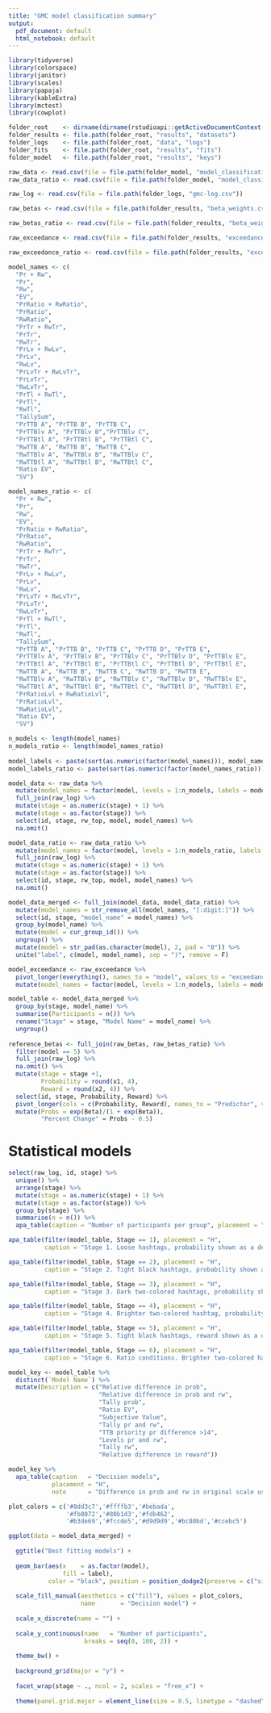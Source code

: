 ---
title: "GMC model classification summary"
output:
  pdf_document: default
  html_notebook: default
---

```{r, setup, include=F, message=F, warning=F}
library(tidyverse)
library(colorspace)
library(janitor)
library(scales)
library(papaja)
library(kableExtra)
library(mctest)
library(cowplot)

```

```{r base-directories, echo=F, message=F, warning=F}
folder_root    <- dirname(dirname(rstudioapi::getActiveDocumentContext()$path))
folder_results <- file.path(folder_root, "results", "datasets")
folder_logs    <- file.path(folder_root, "data", "logs")
folder_fits    <- file.path(folder_root, "results", "fits")
folder_model   <- file.path(folder_root, "results", "keys")

raw_data <- read.csv(file = file.path(folder_model, "model_classification.csv"))
raw_data_ratio <- read.csv(file = file.path(folder_model, "model_classification_ratio.csv"))

raw_log <- read.csv(file = file.path(folder_logs, "gmc-log.csv"))

raw_betas <- read.csv(file = file.path(folder_results, "beta_weights.csv"), na.strings = "NaN")

raw_betas_ratio <- read.csv(file = file.path(folder_results, "beta_weights_ratio.csv"), na.strings = "NaN")

raw_exceedance <- read.csv(file = file.path(folder_results, "exceedance_probability.csv"), na.strings = "NaN")

raw_exceedance_ratio <- read.csv(file = file.path(folder_results, "exceedance_probability_ratio.csv"), na.strings = "NaN")

```

```{r recode-data, echo=F, message=F, warning=F}
model_names <- c(
  "Pr + Rw",
  "Pr",
  "Rw",
  "EV",
  "PrRatio + RwRatio",
  "PrRatio",
  "RwRatio",
  "PrTr + RwTr",
  "PrTr",
  "RwTr",
  "PrLv + RwLv",
  "PrLv",
  "RwLv",
  "PrLvTr + RwLvTr",
  "PrLvTr",
  "RwLvTr",
  "PrTl + RwTl",
  "PrTl",
  "RwTl",
  "TallySum",
  "PrTTB A", "PrTTB B", "PrTTB C",
  "PrTTBlv A", "PrTTBlv B","PrTTBlv C",
  "PrTTBtl A", "PrTTBtl B", "PrTTBtl C",
  "RwTTB A", "RwTTB B", "RwTTB C",
  "RwTTBlv A", "RwTTBlv B", "RwTTBlv C",
  "RwTTBtl A", "RwTTBtl B", "RwTTBtl C",
  "Ratio EV",
  "SV")

model_names_ratio <- c(
  "Pr + Rw",
  "Pr",
  "Rw",
  "EV",
  "PrRatio + RwRatio",
  "PrRatio",
  "RwRatio",
  "PrTr + RwTr",
  "PrTr",
  "RwTr",
  "PrLv + RwLv",
  "PrLv",
  "RwLv",
  "PrLvTr + RwLvTr",
  "PrLvTr",
  "RwLvTr",
  "PrTl + RwTl",
  "PrTl",
  "RwTl",
  "TallySum",
  "PrTTB A", "PrTTB B", "PrTTB C", "PrTTB D", "PrTTB E",
  "PrTTBlv A", "PrTTBlv B", "PrTTBlv C", "PrTTBlv D", "PrTTBlv E",
  "PrTTBtl A", "PrTTBtl B", "PrTTBtl C", "PrTTBtl D", "PrTTBtl E",
  "RwTTB A", "RwTTB B", "RwTTB C", "RwTTB D", "RwTTB E",
  "RwTTBlv A", "RwTTBlv B", "RwTTBlv C", "RwTTBlv D", "RwTTBlv E",
  "RwTTBtl A", "RwTTBtl B", "RwTTBtl C", "RwTTBtl D", "RwTTBtl E",
  "PrRatioLvl + RwRatioLvl",
  "PrRatioLvl",
  "RwRatioLvl",
  "Ratio EV",
  "SV")
```

```{r summries, echo=F, message=F, warning=F}
n_models <- length(model_names)
n_models_ratio <- length(model_names_ratio)
                 
model_labels <- paste(sort(as.numeric(factor(model_names))), model_names)
model_labels_ratio <- paste(sort(as.numeric(factor(model_names_ratio))), model_names_ratio)

model_data <- raw_data %>% 
  mutate(model_names = factor(model, levels = 1:n_models, labels = model_labels)) %>% 
  full_join(raw_log) %>%
  mutate(stage = as.numeric(stage) + 1) %>% 
  mutate(stage = as.factor(stage)) %>% 
  select(id, stage, rw_top, model, model_names) %>% 
  na.omit()

model_data_ratio <- raw_data_ratio %>% 
  mutate(model_names = factor(model, levels = 1:n_models_ratio, labels = model_labels_ratio)) %>% 
  full_join(raw_log) %>%
  mutate(stage = as.numeric(stage) + 1) %>% 
  mutate(stage = as.factor(stage)) %>% 
  select(id, stage, rw_top, model, model_names) %>% 
  na.omit()

model_data_merged <- full_join(model_data, model_data_ratio) %>% 
  mutate(model_names = str_remove_all(model_names, "[:digit:]")) %>% 
  select(id, stage, "model_name" = model_names) %>% 
  group_by(model_name) %>% 
  mutate(model = cur_group_id()) %>% 
  ungroup() %>% 
  mutate(model = str_pad(as.character(model), 2, pad = "0")) %>% 
  unite("label", c(model, model_name), sep = ")", remove = F)

model_exceedance <- raw_exceedance %>% 
  pivot_longer(everything(), names_to = "model", values_to = "exceedance") %>% 
  mutate(model_names = factor(model, levels = 1:n_models, labels = model_labels))

model_table <- model_data_merged %>% 
  group_by(stage, model_name) %>%
  summarise(Participants = n()) %>% 
  rename("Stage" = stage, "Model Name" = model_name) %>% 
  ungroup()
  
reference_betas <- full_join(raw_betas, raw_betas_ratio) %>% 
  filter(model == 5) %>% 
  full_join(raw_log) %>%
  na.omit() %>% 
  mutate(stage = stage +1,
         Probability = round(x1, 4),
         Reward = round(x2, 4)) %>% 
  select(id, stage, Probability, Reward) %>% 
  pivot_longer(cols = c(Probability, Reward), names_to = "Predictor", values_to = "Beta") %>% 
  mutate(Probs = exp(Beta)/(1 + exp(Beta)),
         "Percent Change" = Probs - 0.5)

```

# Statistical models 
```{r descriptives, echo=F, message=F, warning=F}
select(raw_log, id, stage) %>% 
  unique() %>% 
  arrange(stage) %>% 
  mutate(stage = as.numeric(stage) + 1) %>% 
  mutate(stage = as.factor(stage)) %>% 
  group_by(stage) %>% 
  summarise(n = n()) %>% 
  apa_table(caption = "Number of participants per group", placement = "H", align = c("m{2.2cm}", "m{0.3cm}"))

```

```{r model_summaries, echo=F, message=F, warning=F}
apa_table(filter(model_table, Stage == 1), placement = "H", 
          caption = "Stage 1. Loose hashtags, probability shown as a decimal")

apa_table(filter(model_table, Stage == 2), placement = "H",
          caption = "Stage 2. Tight black hashtags, probability shown as a decimal")

apa_table(filter(model_table, Stage == 3), placement = "H",
          caption = "Stage 3. Dark two-colored hashtags, probability shown as an integer")

apa_table(filter(model_table, Stage == 4), placement = "H",
          caption = "Stage 4. Brighter two-colored hashtag, probability shown as an integer")

apa_table(filter(model_table, Stage == 5), placement = "H",
          caption = "Stage 5. Tight black hashtags, reward shown as a decimal")

apa_table(filter(model_table, Stage == 6), placement = "H",
          caption = "Stage 6. Ratio conditions. Brighter two-colored hashtag, probability shown as an integer.")


```

```{r model-key, echo=F, message=F, warning=F}
model_key <- model_table %>% 
  distinct(`Model Name`) %>% 
  mutate(Description = c("Relative difference in prob",
                         "Relative difference in prob and rw",
                         "Tally prob",
                         "Ratio EV",
                         "Subjective Value",
                         "Tally pr and rw",
                         "TTB priority pr difference >14",
                         "Levels pr and rw",
                         "Tally rw",
                         "Relative difference in reward"))

model_key %>% 
  apa_table(caption   = "Decision models", 
            placement = "H", 
            note      = "Difference in prob and rw in original scale used as the reference model")

```

\newpage
```{r model_counts, echo=F, fig.width=8, fig.height=10}

plot_colors = c('#8dd3c7','#ffffb3','#bebada',
                '#fb8072','#80b1d3','#fdb462',
                '#b3de69','#fccde5','#d9d9d9','#bc80bd','#ccebc5')

ggplot(data = model_data_merged) +
  
  ggtitle("Best fitting models") +
  
  geom_bar(aes(x    = as.factor(model),
               fill = label),
           color = "black", position = position_dodge2(preserve = c("single"))) +
  
  scale_fill_manual(aesthetics = c("fill"), values = plot_colors,
                    name       = "Decision model") +
  
  scale_x_discrete(name = "") +
  
  scale_y_continuous(name   = "Number of participants", 
                     breaks = seq(0, 100, 2)) +
  
  theme_bw() +
  
  background_grid(major = "y") +
  
  facet_wrap(stage ~ ., ncol = 2, scales = "free_x") +
  
  theme(panel.grid.major = element_line(size = 0.5, linetype = "dashed")) 

```


